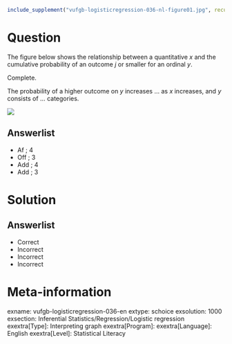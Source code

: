 ```r
include_supplement("vufgb-logisticregression-036-nl-figure01.jpg", recursive = TRUE)
```

Question
========

The figure below shows the relationship between a quantitative *x* and the cumulative probability of an outcome *j* or smaller for an ordinal *y*.

Complete.

The probability of a higher outcome on *y* increases ... as *x* increases, and *y* consists of ... categories.

![](vufgb-logisticregression-036-nl-figure01.jpg)
  
Answerlist
----------
* Af ; 4
* Off ; 3
* Add ; 4
* Add ; 3

Solution
========

Answerlist
----------
* Correct
* Incorrect
* Incorrect
* Incorrect

Meta-information
================
exname: vufgb-logisticregression-036-en
extype: schoice
exsolution: 1000
exsection: Inferential Statistics/Regression/Logistic regression
exextra[Type]: Interpreting graph
exextra[Program]: 
exextra[Language]: English
exextra[Level]: Statistical Literacy
